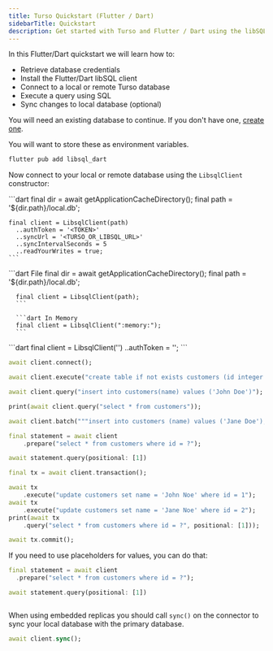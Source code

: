 ```yaml
---
title: Turso Quickstart (Flutter / Dart)
sidebarTitle: Quickstart
description: Get started with Turso and Flutter / Dart using the libSQL client in a few simple steps
---
```


In this Flutter/Dart quickstart we will learn how to:

- Retrieve database credentials
- Install the Flutter/Dart libSQL client
- Connect to a local or remote Turso database
- Execute a query using SQL
- Sync changes to local database (optional)

<Steps>

  <Step title="Retrieve database credentials">

You will need an existing database to continue. If you don't have one, [create one](/quickstart).

<Snippet file="retrieve-database-credentials.mdx" />
<Info>You will want to store these as environment variables.</Info>

  </Step>

  <Step title="Install libsql_dart">

```bash
flutter pub add libsql_dart
```

  </Step>

  <Step title="Initialize">

Now connect to your local or remote database using the `LibsqlClient` constructor:

<AccordionGroup>
  <Accordion title="Embedded Replicas">
    ```dart
    final dir = await getApplicationCacheDirectory();
    final path = '${dir.path}/local.db';

    final client = LibsqlClient(path)
      ..authToken = '<TOKEN>'
      ..syncUrl = '<TURSO_OR_LIBSQL_URL>'
      ..syncIntervalSeconds = 5
      ..readYourWrites = true;
    ```

  </Accordion>

<Accordion title="Local only">

  <CodeGroup>
      ```dart File
      final dir = await getApplicationCacheDirectory();
      final path = '${dir.path}/local.db';

      final client = LibsqlClient(path);
      ```

      ```dart In Memory
      final client = LibsqlClient(":memory:");
      ```

  </CodeGroup>

</Accordion>

  <Accordion title="Remote only">
    ```dart
    final client = LibsqlClient('<TURSO_OR_LIBSQL_URL>')
      ..authToken = '<TOKEN>';
    ```
  </Accordion>
</AccordionGroup>

</Step>

<Step title="Connect">

```dart
await client.connect();
```

</Step>

  <Step title="Execute">

<CodeGroup>

```dart execute
await client.execute("create table if not exists customers (id integer primary key, name text);");
```

```dart insert
await client.query("insert into customers(name) values ('John Doe')");
```

```dart select
print(await client.query("select * from customers"));
```

```dart batch
await client.batch("""insert into customers (name) values ('Jane Doe'); insert into customers (name) values ('Jake Doe');""");
```

```dart prepared statement
final statement = await client
	.prepare("select * from customers where id = ?");

await statement.query(positional: [1])
```

```dart interactive transaction
final tx = await client.transaction();

await tx
	.execute("update customers set name = 'John Noe' where id = 1");
await tx
	.execute("update customers set name = 'Jane Noe' where id = 2");
print(await tx
	.query("select * from customers where id = ?", positional: [1]));

await tx.commit();
```

</CodeGroup>

If you need to use placeholders for values, you can do that:

<CodeGroup>

```dart Positional
final statement = await client
  .prepare("select * from customers where id = ?");

await statement.query(positional: [1])
```

```dart Named

```

</CodeGroup>

  </Step>

  <Step title="Sync (Embedded Replicas only)">

When using embedded replicas you should call `sync()` on the connector to sync your local database with the primary database.

```dart
await client.sync();
```

  </Step>

</Steps>
